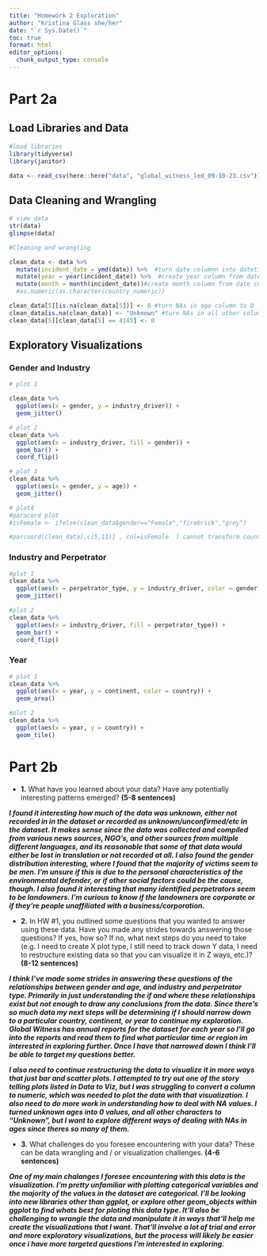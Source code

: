 ```yaml
---
title: "Homework 2 Exploration"
author: "Kristina Glass she/her"
date: "`r Sys.Date()`"
toc: true
format: html
editor_options: 
  chunk_output_type: console
---
```


# Part 2a

## Load Libraries and Data

```r
#load libraries
library(tidyverse)
library(janitor)

data <- read_csv(here::here("data", "global_witness_led_09-10-23.csv"))
```

## Data Cleaning and Wrangling

```r
# view data
str(data)
glimpse(data)
```

```r
#Cleaning and wrangling

clean_data <- data %>%
  mutate(incident_date = ymd(date)) %>%  #turn date columnn into datetime object
  mutate(year = year(incident_date)) %>%  #create year column from date column
  mutate(month = month(incident_date))#create month column from date column
  #as.numeric(as.character(country_numeric))

clean_data[5][is.na(clean_data[5])] <- 0 #turn NAs in age column to 0
clean_data[is.na(clean_data)] <- "Unknown" #turn NAs in all other columns to "Unknown"
clean_data[5][clean_data[5] == 4145] <- 0
```

## Exploratory Visualizations

### Gender and Industry

```r
# plot 1

clean_data %>% 
  ggplot(aes(x = gender, y = industry_driver)) +
  geom_jitter()
```

```r
# plot 2
clean_data %>% 
  ggplot(aes(x = industry_driver, fill = gender)) +
  geom_bar() +
  coord_flip()
```

```r
# plot 3
clean_data %>% 
  ggplot(aes(x = gender, y = age)) +
  geom_jitter()
```

```r
# plot4
#paracord plot
#isFemale <- ifelse(clean_data$gender=="Female","firebrick","grey")

#parcoord(clean_data[,c(5,11)] , col=isFemale  ) cannot transform country_numeric column to numeric
```

### Industry and Perpetrator 

```r
#plot 1
clean_data %>% 
  ggplot(aes(x = perpetrator_type, y = industry_driver, color = gender)) +
  geom_jitter()
```

```r
#plot 2
clean_data %>% 
  ggplot(aes(x = industry_driver, fill = perpetrator_type)) +
  geom_bar() +
  coord_flip()
```

### Year

```r
# plot 1
clean_data %>% 
  ggplot(aes(x = year, y = continent, color = country)) +
  geom_area()
```

```r
#plot 2
clean_data %>% 
  ggplot(aes(x = year, y = country)) +
  geom_tile()
```

# Part 2b

-   **1.** What have you learned about your data? Have any potentially interesting patterns emerged? **(5-8 sentences)**

***I found it interesting how much of the data was unknown, either not recorded in in the dataset or recorded as unknown/unconfirmed/etc in the dataset. It makes sense since the data was collected and compiled from various news sources, NGO's, and other sources from multiple different languages, and its reasonable that some of that data would either be lost in translation or not recorded at all. I also found the gender distribution interesting, where I found that the majority of victims seem to be men. I'm unsure if this is due to the personal characteristics of the environmental defender, or if other social factors could be the cause, though. I also found it interesting that many identified perpetrators seem to be landowners. I'm curious to know if the landowners are corporate or if they're people unaffiliated with a business/corporation.***

-   **2.** In HW #1, you outlined some questions that you wanted to answer using these data. Have you made any strides towards answering those questions? If yes, how so? If no, what next steps do you need to take (e.g. I need to create X plot type, I still need to track down Y data, I need to restructure existing data so that you can visualize it in Z ways, etc.)? **(8-12 sentences)**

***I think I've made some strides in answering these questions of the relationships between gender and age, and industry and perpetrator type. Primarily in just understanding the if and where these relationships exist but not enough to draw any conclusions from the data. Since there's so much data my next steps will be determining if I should narrow down to a particular country, continent, or year to continue my exploration. Global Witness has annual reports for the dataset for each year so I'll go into the reports and read them to find what particular time or region im interested in exploring further. Once I have that narrowed down I think I'll be able to target my questions better.***

***I also need to continue restructuring the data to visualize it in more ways that just bar and scatter plots. I attempted to try out one of the story telling plots listed in Data to Viz, but I was struggling to convert a column to numeric, which was needed to plot the data with that visualization. I also need to do more work in understanding how to deal with NA values. I turned unknown ages into 0 values, and all other characters to "Unknown", but I want to explore different ways of dealing with NAs in ages since theres so many of them.***

-   **3.** What challenges do you foresee encountering with your data? These can be data wrangling and / or visualization challenges. **(4-6 sentences)**

***One of my main chalanges I foresee encountering with this data is the visualization. I'm pretty unfamiliar with plotting categorical variables and the majority of the values in the dataset are categorical. I'll be looking into new libraries other than ggplot, or explore other geom_objects within ggplot to find whats best for ploting this data type. It'll also be challenging to wrangle the data and manipulate it in ways that'll help me create the visualizations that I want. That'll involve a lot of trial and error and more exploratory visualizations, but the process will likely be easier once i have more targeted questions I'm interested in exploring.***
